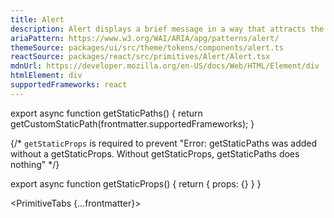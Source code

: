 ```yaml
---
title: Alert
description: Alert displays a brief message in a way that attracts the user’s attention without interrupting their task.
ariaPattern: https://www.w3.org/WAI/ARIA/apg/patterns/alert/
themeSource: packages/ui/src/theme/tokens/components/alert.ts
reactSource: packages/react/src/primitives/Alert/Alert.tsx
mdnUrl: https://developer.mozilla.org/en-US/docs/Web/HTML/Element/div
htmlElement: div
supportedFrameworks: react
---
```



export async function getStaticPaths() {
  return getCustomStaticPath(frontmatter.supportedFrameworks);
}

{/*  `getStaticProps` is required to prevent "Error: getStaticPaths was added without a getStaticProps. Without getStaticProps, getStaticPaths does nothing" */}

export async function getStaticProps() {
  return { props: {} }
}

<PrimitiveTabs {...frontmatter}>
  <ReactPage />
</PrimitiveTabs>
